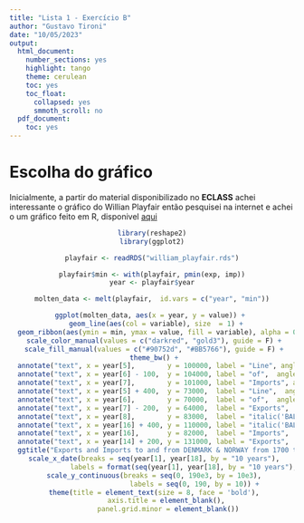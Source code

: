 ```yaml
---
title: "Lista 1 - Exercício B"
author: "Gustavo Tironi"
date: "10/05/2023"
output:
  html_document:
    number_sections: yes
    highlight: tango
    theme: cerulean
    toc: yes
    toc_float:
      collapsed: yes
      smmoth_scroll: no
  pdf_document:
    toc: yes
---
```


# Escolha do gráfico

Inicialmente, a partir do material disponibilizado no **ECLASS** achei interessante o gráfico do Willian Playfair então pesquisei na internet e achei o um gráfico feito em R, disponivel [aqui](https://github.com/carloscinelli/Blog-Scripts)

<center>
```r
library(reshape2)
library(ggplot2)

playfair <- readRDS("william_playfair.rds")

playfair$min <- with(playfair, pmin(exp, imp))
year <- playfair$year

molten_data <- melt(playfair,  id.vars = c("year", "min"))

ggplot(molten_data, aes(x = year, y = value)) + 
  geom_line(aes(col = variable), size  = 1) +
  geom_ribbon(aes(ymin = min, ymax = value, fill = variable), alpha = 0.3) +
  scale_color_manual(values = c("darkred", "gold3"), guide = F) + 
  scale_fill_manual(values = c("#90752d", "#BB5766"), guide = F) + 
  theme_bw() + 
  annotate("text", x = year[5],        y = 100000, label = "Line", angle = 25, size = 3) +
  annotate("text", x = year[6] - 100,  y = 104000, label = "of",  angle = 0, size = 3) +
  annotate("text", x = year[7],        y = 101000, label = "Imports", angle = 340, size = 3) +
  annotate("text", x = year[5] + 400,  y = 73000,  label = "Line",  angle = 345, size = 3) +
  annotate("text", x = year[6],        y = 70000,  label = "of",  angle = 330, size = 3) +
  annotate("text", x = year[7] - 200,  y = 64000,  label = "Exports",  angle = 335, size = 3) +
  annotate("text", x = year[8],        y = 83000,  label = "italic('BALANCE AGAINST')",  angle = 0, parse = TRUE) +
  annotate("text", x = year[16] + 400, y = 110000, label = "italic('BALANCE in\nFAVOUR of\nENGLAND')",  angle = 0, parse = TRUE) +
  annotate("text", x = year[16],       y = 82000,  label = "Imports",  angle = 30, size = 3) +
  annotate("text", x = year[14] + 200, y = 131000, label = "Exports",  angle = 65, size = 3) +
  ggtitle("Exports and Imports to and from DENMARK & NORWAY from 1700 to 1780") + 
  scale_x_date(breaks = seq(year[1], year[18], by = "10 years"), 
               labels = format(seq(year[1], year[18], by = "10 years"), "%Y")) + 
  scale_y_continuous(breaks = seq(0, 190e3, by = 10e3), 
                     labels = seq(0, 190, by = 10)) +
  theme(title = element_text(size = 8, face = 'bold'), 
        axis.title = element_blank(), 
        panel.grid.minor = element_blank())
```
</center>
